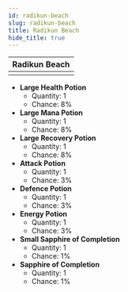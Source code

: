 ---
id: radikun-beach
slug: radikun-beach
title: Radikun Beach
hide_title: true
---


| Radikun Beach |
| :------------: |
| <MapIcon iconId="139"/> |

- **Large Health Potion**
	- Quantity: 1
	- Chance: 8%
- **Large Mana Potion**
	- Quantity: 1
	- Chance: 8%
- **Large Recovery Potion**
	- Quantity: 1
	- Chance: 8%
- **Attack Potion**
	- Quantity: 1
	- Chance: 3%
- **Defence Potion**
	- Quantity: 1
	- Chance: 3%
- **Energy Potion**
	- Quantity: 1
	- Chance: 3%
- **Small Sapphire of Completion**
	- Quantity: 1
	- Chance: 1%
- **Sapphire of Completion**
	- Quantity: 1
	- Chance: 1%

